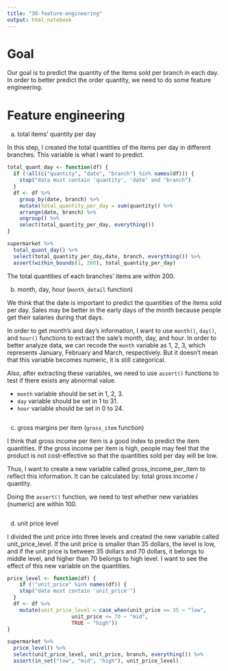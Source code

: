 ```yaml
---
title: "30-feature-engineering"
output: html_notebook
---
```

 
# Goal

Our goal is to predict the quantity of the items sold per branch in each day. In order to better predict the order quantity, we need to do some feature engineering.

# Feature engineering

a. total items' quantity per day

In this step, I created the total quantities of the items per day in different branches. This variable is what I want to predict.

```r
total_quant_day <- function(df) {
  if (!all(c("quantity", "date", "branch") %in% names(df))) {
    stop("data must contain 'quantity', 'date' and 'branch")
  }
  df <- df %>% 
    group_by(date, branch) %>% 
    mutate(total_quantity_per_day = sum(quantity)) %>%
    arrange(date, branch) %>% 
    ungroup() %>% 
    select(total_quantity_per_day, everything())
}

supermarket %>% 
  total_quant_day() %>% 
  select(total_quantity_per_day,date, branch, everything()) %>% 
  assert(within_bounds(1, 200), total_quantity_per_day)

```

The total quantities of each branches' items are within 200.


b. month, day, hour (`month_detail` function)

We think that the date is important to predict the quantities of the items sold per day. Sales may be better in the early days of the month because people get their salaries during that days.

In order to get month's and day's information, I want to use `month()`, `day()`, and `hour()` functions to extract the sale's month, day, and hour. In order to better analyze data, we can recode the  `month` variable as 1, 2, 3, which represents January, February and March, respectively. But it doesn't mean that this variable becomes numeric, it is still categorical.

Also, after extracting these variables, we need to use `assert()` functions to test if there exists any abnormal value.

- `month` variable should be set in 1, 2, 3.
- `day` variable should be set in 1 to 31.
- `hour` variable should be set in 0 to 24.

```r


```


c. gross margins per item (`gross_item` function)

I think that gross income per item is a good index to predict the item quantities. If the gross income per item is high, people may feel that the product is not cost-effective so that the quantities sold per day will be low.

Thus, I want to create a new variable called gross_income_per_item to reflect this information. It can be calculated by: total gross income / quantity.

Doing the `assert()` function, we need to test whether new variables (numeric) are within 100.

```r


```



d. unit price level

I divided the unit price into three levels and created the new variable called unit_price_level. If the unit price is smaller than 35 dollars, the level is low, and if the unit price is between 35 dollars and 70 dollars, it belongs to middle level, and higher than 70 belongs to high level. I want to see the effect of this new variable on the quantities. 


```r
price_level <- function(df) {
    if (!"unit_price" %in% names(df)) {
    stop("data must contain 'unit_price'")
  }
  df <- df %>% 
    mutate(unit_price_level = case_when(unit_price <= 35 ~ "low",
                     unit_price <= 70 ~ "mid",
                     TRUE ~ "high"))
}

supermarket %>% 
  price_level() %>% 
  select(unit_price_level, unit_price, branch, everything()) %>% 
  assert(in_set("low", "mid", "high"), unit_price_level)
```


